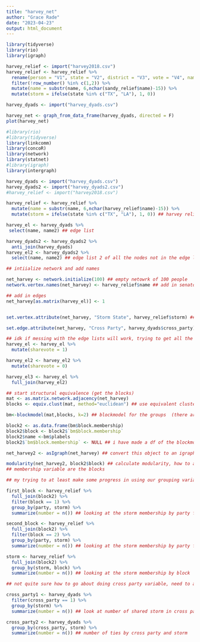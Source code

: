 ```yaml
---
title: "harvey_net"
author: "Grace Rade"
date: "2023-04-23"
output: html_document
---
```

```r
library(tidyverse)
library(rio)
library(igraph)

harvey_relief <- import("harvey2018.csv")
harvey_relief <- harvey_relief %>% 
  rename(person = "V1", state = "V2", district = "V3", vote = "V4", name = "V5", party = "V6") %>% 
  filter(!row_number() %in% c(1,2)) %>% 
  mutate(name = substr(name, 6,nchar(sandy_relief$name)-15)) %>%
  mutate(storm = ifelse(state %in% c("TX", "LA"), 1, 0))

harvey_dyads <- import("harvey_dyads.csv")

harvey_net <- graph_from_data_frame(harvey_dyads, directed = F)
plot(harvey_net)
```

```r
#library(rio)
#library(tidyverse)
library(linkcomm)
library(concoR)
library(network)
library(statnet)
#library(igraph)
library(intergraph)

harvey_dyads <- import("harvey_dyads.csv")
harvey_dyads2 <- import("harvey_dyads2.csv")
#harvey_relief <- import("harvey2018.csv")

harvey_relief <- harvey_relief %>% 
  mutate(name = substr(name, 6,nchar(harvey_relief$name)-15)) %>% 
  mutate(storm = ifelse(state %in% c("TX", "LA"), 1, 0)) ## harvey relief just in case

harvey_el <- harvey_dyads %>% 
 select(name, name2) ## edge list

harvey_dyads2 <- harvey_dyads2 %>% 
  anti_join(harvey_dyads)
harvey_el2 <- harvey_dyads2 %>% 
  select(name, name2) ## edge list 2 of all the nodes not in the edge list (idk just spitballing)

## intiialize network and add names

net_harvey <- network.initialize(100) ## empty netowrk of 100 people
network.vertex.names(net_harvey) <- harvey_relief$name ## add in senator names

## add in edges
net_harvey[as.matrix(harvey_el)] <- 1 


set.vertex.attribute(net_harvey, "Storm State", harvey_relief$storm) ## set storm as a vertex attribute

set.edge.attribute(net_harvey, "Cross Party", harvey_dyads$cross_party) ## set edge attribute to cross party vote

## idk if messing with the edge lists will work, trying to get all the senators to be in the edge list
harvey_el <- harvey_el %>% 
  mutate(sharevote = 1)

harvey_el2 <- harvey_el2 %>% 
  mutate(sharevote = 0)

harvey_el3 <- harvey_el %>% 
  full_join(harvey_el2)

## start structural equivalence (get the blocks)
mat <- as.matrix.network.adjacency(net_harvey)
blocks <- equiv.clust(mat, method="euclidean") ## use equivalent clusters because they work on network objects

bm<-blockmodel(mat,blocks, k=2) ## blockmodel for the groups  (there are two blocks)

block2 <- as.data.frame(bm$block.membership)
block2$block <- block2$`bm$block.membership`
block2$name <-bm$plabels
block2$`bm$block.membership` <- NULL ## i have made a df of the blockmodel, sorting the whole senate into groups 

net_harvey2 <- asIgraph(net_harvey) ## convert this object to an igraph object 

modularity(net_harvey2, block2$block) ## calculate modularity, how to add the storm attribute though and cross party, not sure what to do next
## membership variable are the blocks

## my trying to at least make some progress in using our grouping variables

first_block <- harvey_relief %>% 
  full_join(block2) %>% 
  filter(block == 1) %>% 
  group_by(party, storm) %>% 
  summarize(number = n()) ## looking at the storm membership by party for block 1

second_block <- harvey_relief %>% 
  full_join(block2) %>% 
  filter(block == 2) %>% 
  group_by(party, storm) %>% 
  summarize(number = n()) ## looking at the storm membership by party for block 2

storm <- harvey_relief %>% 
  full_join(block2) %>% 
  group_by(storm, block) %>% 
  summarize(number = n()) ## looking at the storm membership by block

## not quite sure how to go about doing cross party variable, need to add it to the dyads but then i can't look at the blocks

cross_party1 <- harvey_dyads %>% 
  filter(cross_party == 1) %>% 
  group_by(storm) %>% 
  summarize(number = n()) ## look at number of shared storm in cross party ties

cross_party2 <- harvey_dyads %>% 
  group_by(cross_party, storm) %>% 
  summarize(number = n()) ## number of ties by cross party and storm
```
